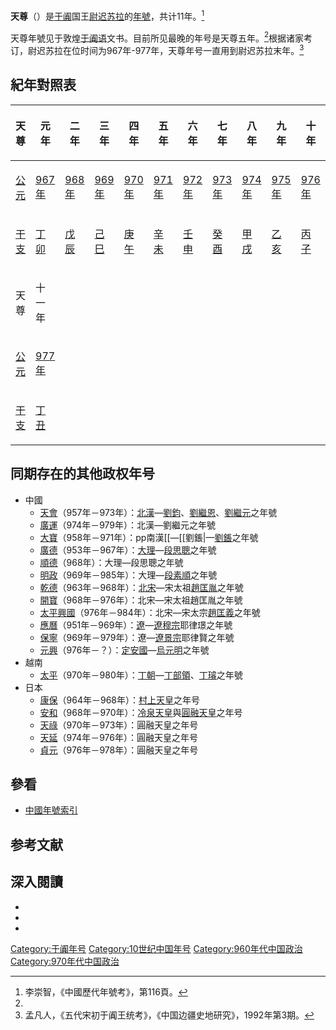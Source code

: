 {{主條目消歧義|關於本條目的其他意義，請見[[天尊_(消歧義)|天尊 (消歧義)]]。}}
{{Eranamebox|年号=天尊
|起讫时间= 967年－977年
|政权= [[于阗|于阗]]
|帝王=[[尉迟苏拉|尉迟苏拉]]
|历时= 11年
|timeline= <timeline>
ImageSize  = width:200 height:50
PlotArea   = width:180 height:30 left:10 bottom:20
TimeAxis   = orientation:horizontal
DateFormat = yyyy
Period     = from:912 till:1006
AlignBars  = early
ScaleMajor = increment:20 start:920
Colors =
  id:canvas value:rgb(1,1,0.85)
BackgroundColors = canvas:canvas
PlotData =
  width:15 color:white
  bar:era from:start till:end
  bar:era from:912 till:1006 color:black
  bar:era from:967 till:977 color:green
</timeline>
|说明= {{fontcolor|green|天尊}}在于闐時期的位置 
}}
'''天尊'''（{{kj|967年||977年|}}）是[[于阗|于阗]]国王[[尉迟苏拉|尉迟苏拉]]的[[年號|年號]]，共计11年。<ref name="李崇智">李崇智，《中國歷代年號考》，第116頁。</ref>

天尊年號见于敦煌[[于阗语|于阗语]]文书。目前所见最晚的年号是天尊五年。<ref name="李崇智"/>根据诸家考订，尉迟苏拉在位时间为967年-977年，天尊年号一直用到尉迟苏拉末年。<ref>孟凡人，《五代宋初于阗王统考》，《中国边疆史地研究》，1992年第3期。</ref>

==紀年對照表==
{| class="wikitable"  style="text-align:center;"
!天尊!!元年!!二年!!三年!!四年!!五年!!六年!!七年!!八年!!九年!!十年
|-
![[公元|公元]]
|[[967年|967年]]||[[968年|968年]]||[[969年|969年]]||[[970年|970年]]||[[971年|971年]]||[[972年|972年]]||[[973年|973年]]||[[974年|974年]]||[[975年|975年]]||[[976年|976年]]
|-
![[干支|干支]]
|[[丁卯|丁卯]]||[[戊辰|戊辰]]||[[己巳|己巳]]||[[庚午|庚午]]||[[辛未|辛未]]||[[壬申|壬申]]||[[癸酉|癸酉]]||[[甲戌|甲戌]]||[[乙亥|乙亥]]||[[丙子|丙子]]
|-
!天尊!!十一年
|-
![[公元|公元]]
|[[977年|977年]]
|-
![[干支|干支]]
|[[丁丑|丁丑]]
|}

==同期存在的其他政权年号==
*中國
**[[天會_(北漢)|天會]]（957年－973年）：[[北漢|北漢]]—[[劉鈞|劉鈞]]、[[劉繼恩|劉繼恩]]、[[劉繼元|劉繼元]]之年號
**[[廣運_(北漢)|廣運]]（974年－979年）：北漢—劉繼元之年號
**[[大寶_(南漢)|大寶]]（958年－971年）：pp南漢[[—[[劉鋹|—[[劉鋹]]之年號
**[[廣德_(大理)|廣德]]（953年－967年）：[[大理國|大理]]—[[段思聰|段思聰]]之年號
**[[顺德_(大理)|順德]]（968年）：大理—段思聰之年號
**[[明政_(大理)|明政]]（969年－985年）：大理—[[段素順|段素順]]之年號
**[[乾德_(北宋)|乾德]]（963年－968年）：[[北宋|北宋]]—宋太祖[[趙匡胤|趙匡胤]]之年號
**[[開寶|開寶]]（968年－976年）：北宋—宋太祖趙匡胤之年號
**[[太平興國|太平興國]]（976年－984年）：北宋—宋太宗[[趙匡義|趙匡義]]之年號
**[[應曆|應曆]]（951年－969年）：[[遼朝|遼]]—[[遼穆宗|遼穆宗]]耶律璟之年號
**[[保寧|保寧]]（969年－979年）：遼—[[遼景宗|遼景宗]]耶律賢之年號
**[[元興_(定安國)|元興]]（976年－？）：[[定安國|定安國]]—[[烏元明|烏元明]]之年號
*越南
**[[太平_(越南)|太平]]（970年－980年）：[[丁朝|丁朝]]—[[丁部領|丁部領]]、[[丁璿|丁璿]]之年號
*日本
**[[康保_(日本)|康保]]（964年－968年）：[[村上天皇|村上天皇]]之年号
**[[安和|安和]]（968年－970年）：[[冷泉天皇|冷泉天皇]]與[[圓融天皇|圓融天皇]]之年号
**[[天祿_(日本)|天祿]]（970年－973年）：圓融天皇之年号
**[[天延|天延]]（974年－976年）：圓融天皇之年号
**[[貞元_(日本)|貞元]]（976年－978年）：圓融天皇之年号

==參看==
*[[中国年号列表#于闐|中國年號索引]]

==参考文献==
{{Reflist|2}}

==深入閱讀==
<div>
*{{Cite book|author=李崇智|title=中國歷代年號考|format=|url=|date=2004年12月|publisher=中華書局|location=北京|id=ISBN 7101025129}}
*{{Cite book|author=鄧洪波|title=東亞歷史年表|format=pdf|url=http://www.eastasia.ntu.edu.tw/chinese/05_a04.htm|date=2005年3月|publisher=國立臺灣大學東亞經典與文化研究計劃|location=臺北|id=ISBN 9789860005189|access-date=2022-01-03|archive-date=2007-08-25|archive-url=https://web.archive.org/web/20070825002742/http://www.eastasia.ntu.edu.tw/chinese/05_a04.htm|dead-url=yes}}
*{{Cite book|author=張廣達、榮新江|title=于闐史叢考（增訂本）|format=|url=|date=2008年9月|publisher=中國人民大學出版社|location=北京|id=ISBN 9787545820898}}
</div>

{{年号|[[同慶_(于闐)|同慶]]|[[中国年号列表|于阗年號]]<br>967年－977年|[[中興_(于闐)|中興]]}}
{{五代十國年號}}

[[Category:于阗年号|Category:于阗年号]]
[[Category:10世纪中国年号|Category:10世纪中国年号]]
[[Category:960年代中国政治|Category:960年代中国政治]]
[[Category:970年代中国政治|Category:970年代中国政治]]
